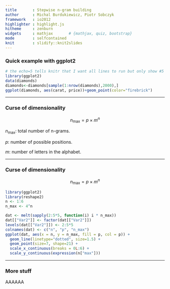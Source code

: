 ```yaml
---
title       : Stepwise n-gram building
author      : Michal Burdukiewicz, Piotr Sobczyk
framework   : io2012 
highlighter : highlight.js
hitheme     : zenburn 
widgets     : mathjax       # {mathjax, quiz, bootstrap}
mode        : selfcontained
knit        : slidify::knit2slides
---
```



### Quick example with ggplot2


```r
# the echo=5 tells knitr that I want all lines to run but only show #5
library(ggplot2)
data(diamonds)
diamonds<-diamonds[sample(1:nrow(diamonds),2000),]
ggplot(diamonds, aes(carat, price))+geom_point(color="firebrick")
```


--- 

### Curse of dimensionality

$$n_{\text{max}} = p \times m^n$$

$n_{\text{max}}$: total number of n-grams.

$p$: number of possible positions.

$m$: number of letters in the alphabet.

--- 

### Curse of dimensionality

$$n_{\text{max}} = p \times m^n$$

```r
library(ggplot2)
library(reshape2)
n <- 1:6
n_max <- 4^n

dat <- melt(sapply(2:5*5, function(i) i * n_max))
dat[["Var2"]] <- factor(dat[["Var2"]])
levels(dat[["Var2"]]) <- 2:5*5
colnames(dat) <- c("n", "p", "n_max")
ggplot(dat, aes(x = n, y = n_max, fill = p, col = p)) + 
  geom_line(linetype="dotted", size=1.5) + 
  geom_point(size=7, shape=21) +
  scale_x_continuous(breaks = 0L:6) +
  scale_y_continuous(expression(n["max"]))
```


---

### More stuff


AAAAAA